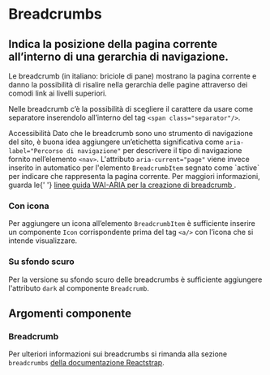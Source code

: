 
<Meta title='Documentazione/Menu di navigazione/Breadcrumbs' of={Breadcrumb} />

# Breadcrumbs

## Indica la posizione della pagina corrente all’interno di una gerarchia di navigazione.

Le breadcrumb (in italiano: briciole di pane) mostrano la pagina corrente e danno la possibilità di risalire nella gerarchia delle pagine attraverso dei comodi link ai livelli superiori.

Nelle breadcrumb c’è la possibilità di scegliere il carattere da usare come separatore inserendolo all’interno del tag `<span class="separator"/>`.

<div className='docs'>
  <Callout color='success'>
    <CalloutTitle>
      <span className='text'>Accessibilità</span>
    </CalloutTitle>
    <CalloutText>
      Dato che le breadcrumb sono uno strumento di navigazione del sito, è buona idea aggiungere un’etichetta
      significativa come <Code>aria-label="Percorso di navigazione"</Code> per descrivere il tipo di navigazione fornito
      nell’elemento <Code>&lt;nav&gt;</Code>. L'attributo <Code>aria-current="page"</Code> viene invece inserito in
      automatico per l'elemento <Code>BreadcrumbItem</Code> segnato come `active` per indicare che rappresenta la pagina
      corrente.
    </CalloutText>
    <CalloutText>
      Per maggiori informazioni, guarda le{' '}
      <a href='https://www.w3.org/TR/wai-aria-practices/#breadcrumb'>
        linee guida WAI-ARIA per la creazione di breadcrumb
      </a>
      .
    </CalloutText>
  </Callout>
</div>

<Canvas>
  <Story id='componenti-breadcrumbs--esempi' />
</Canvas>

### Con icona

Per aggiungere un icona all’elemento `BreadcrumbItem` è sufficiente inserire un componente `Icon` corrispondente prima del tag `<a/>` con l’icona che si intende visualizzare.

<Canvas>
  <Story id='componenti-breadcrumbs--con-icone' />
</Canvas>

### Su sfondo scuro

Per la versione su sfondo scuro delle breadcrumbs è sufficiente aggiungere l'attributo `dark` al componente `Breadcrumb`.

<Canvas>
  <Story id='componenti-breadcrumbs--su-sfondo-scuro' />
</Canvas>

## Argomenti componente

### Breadcrumb

<ArgsTable of={Breadcrumb} />

Per ulteriori informazioni sui breadcrumbs si rimanda alla sezione `breadcrumbs` [della documentazione Reactstrap](https://github.com/reactstrap/reactstrap).
